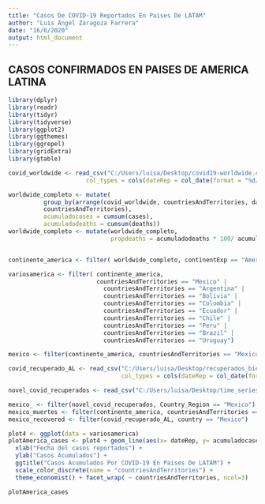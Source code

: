 ---
title: "Casos De COVID-19 Reportados En Paises De LATAM"
author: "Luis Angel Zaragoza Farrera"
date: "16/6/2020"
output: html_document
---

## CASOS CONFIRMADOS EN PAISES DE AMERICA LATINA

```{r include=FALSE}
library(dplyr)
library(readr)
library(tidyr)
library(tidyverse)
library(ggplot2)
library(ggthemes)
library(ggrepel)
library(gridExtra)
library(gtable)

covid_worldwide <- read_csv("C:/Users/luisa/Desktop/covid19-worldwide.csv",
                      col_types = cols(dateRep = col_date(format = "%d/%m/%Y")))

worldwide_completo <- mutate(
          group_by(arrange(covid_worldwide, countriesAndTerritories, dateRep),
          countriesAndTerritories), 
          acumuladocases = cumsum(cases), 
          acumuladodeaths = cumsum(deaths))
worldwide_completo <- mutate(worldwide_completo, 
                             propdeaths = acumuladodeaths * 100/ acumuladocases)


continente_america <- filter( worldwide_completo, continentExp == "America")

variosamerica <- filter( continente_america, 
                         countriesAndTerritories == "Mexico" | 
                           countriesAndTerritories == "Argentina" | 
                           countriesAndTerritories == "Bolivia" | 
                           countriesAndTerritories == "Colombia" | 
                           countriesAndTerritories == "Ecuador" |
                           countriesAndTerritories == "Chile" |
                           countriesAndTerritories == "Peru" |
                           countriesAndTerritories == "Brazil" |
                           countriesAndTerritories == "Uruguay")

mexico <- filter(continente_america, countriesAndTerritories == "Mexico")

covid_recuperado_AL <- read_csv("C:/Users/luisa/Desktop/recuperados_bienChido.csv",
                                col_types = cols(dateRep = col_date(format = "%d/%m/%Y")))

novel_covid_recuperados <- read_csv("C:/Users/luisa/Desktop/time_series_covid19_recovered_global.csv")

mexico_ <- filter(novel_covid_recuperados, Country_Region == "Mexico")
mexico_muertes <- filter(continente_america, countriesAndTerritories == "Mexico")
mexico_recovered <- filter(covid_recuperado_AL, country == "Mexico")

plot4 <- ggplot(data = variosamerica)
plotAmerica_cases <- plot4 + geom_line(aes(x= dateRep, y= acumuladocases,color = countriesAndTerritories ),size = 1) +
  xlab("Fecha del casos reportados") +
  ylab("Casos Acumulados") +
  ggtitle("Casos Acumulados Por COVID-19 En Paises De LATAM") +
  scale_color_discrete(name = "countriesAndTerritories") +
  theme_economist() + facet_wrap( ~ countriesAndTerritories, ncol=3)

```

```{r echo=TRUE}

plotAmerica_cases

```
